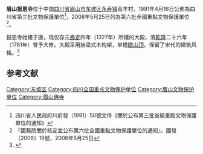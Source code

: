 {{otheruses|other=其它地方的報恩寺|報恩寺}}
{{coord|29|55|03|N|103|51|13|E|display=title|scale:10000}}
{{msg:四川省文物保護單位
|名稱 = 報恩寺
|編號 = 82
|圖片 = 
|級別 = S3
|分類 = 
|時代 = [[元代|元代]]
|地点 = [[四川省|四川省]][[眉山縣|眉山縣]][[羅平鄉|羅平鄉]]
|坐標 =
|登錄 = 1991年4月16日
}}
{{msg:四川省文物保護單位
|名稱 = 眉山報恩寺
|編號 = 708
|圖片 = 
|級別 = 106
|分類 = 古建筑
|時代 = 元至清
|地点 = [[四川省|四川省]][[眉山市|眉山市]]
|坐標 =
|登錄 = 2006年5月25日
}}
'''眉山报恩寺'''位于中国[[四川省|四川省]][[眉山市|眉山市]][[东坡区|东坡区]][[永寿镇|永寿镇]]高丰村，1991年4月16日公佈為四川省第三批文物保護單位<ref>四川省人民政府川府發（1991）50號文件《關於公布第三批省級重點文物保護單位的通知》</ref>，2006年5月25日列為第六批全國重點文物保護單位<ref>『國務院關於核定並公布第六批全國重點文物保護單位的通知』，國發〔2006〕19號，2006年5月25日</ref>。

报恩寺始建于唐，现仅存元[[泰定_(元)|泰定]]四年（1327年）所建的大殿，清[[乾隆|乾隆]]二十六年（1761年）曾予大修。大殿采用抬梁式木构架，单檐[[歇山顶|歇山顶]]，保留了宋代的建筑风格。<ref>{{cite web|title=宋元建筑的“活标本”——报恩寺|publisher=眉山旅游信息网|url=http://www.msta.gov.cn/rdzx/system/2007/08/7/000005190.html|deadurl=yes|archiveurl=https://web.archive.org/web/20160305051149/http://www.msta.gov.cn/rdzx/system/2007/08/7/000005190.html|archivedate=2016年3月5日|df=}}</ref>

==参考文献==
{{reflist}}
{{四川全国重点文物保护单位}}
{{川渝早期木构建筑}}
[[Category:东坡区|Category:东坡区]]
[[Category:四川全国重点文物保护单位|Category:四川全国重点文物保护单位]]
[[Category:眉山文物保护单位|Category:眉山文物保护单位]]
[[Category:眉山佛寺|Category:眉山佛寺]]